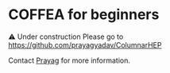 # COFFEA for beginners


⚠️ Under construction
Please go to https://github.com/prayagyadav/ColumnarHEP

Contact [Prayag](mailto:prayagyadav206@gmail.com) for more information.
